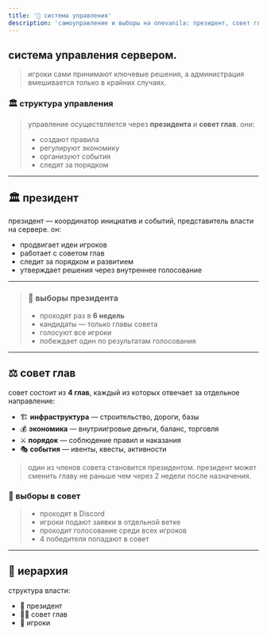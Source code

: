 ```yaml
---
title: '👑 система управления'
description: 'самоуправление и выборы на onevanila: президент, совет глав и структура власти'
---
```


## **cистема управления сервером.**
>
> игроки сами принимают ключевые решения, а администрация вмешивается только в крайних случаях.

### 🏛 структура управления
>
> управление осуществляется через **президента** и **совет глав**.
> они:
> - создают правила
> - регулируют экономику
> - организуют события
> - следят за порядком

---

## 🏛 президент

президент — координатор инициатив и событий, представитель власти на сервере. он:

- продвигает идеи игроков
- работает с советом глав
- следит за порядком и развитием
- утверждает решения через внутреннее голосование
---
> ### 📅 выборы президента
>
> - проходят раз в **6 недель**
> - кандидаты — только главы совета
> - голосуют все игроки
> - побеждает один по результатам голосования

---

## ⚖️ совет глав

совет состоит из **4 глав**, каждый из которых отвечает за отдельное направление:

- 🏗 **инфраструктура** — строительство, дороги, базы
- 💰 **экономика** — внутриигровые деньги, баланс, торговля
- ⚔ **порядок** — соблюдение правил и наказания
- 🎭 **события** — ивенты, квесты, активности

> один из членов совета становится президентом.
> президент может сменить главу не раньше чем через 2 недели после назначения.

 ### 📅 выборы в совет
>
> - проходят в Discord
> - игроки подают заявки в отдельной ветке
> - проходит голосование среди всех игроков
> - 4 победителя попадают в совет

---

## 🔗 иерархия

структура власти:

- 👑 президент
- 🧑‍⚖️ совет глав
- 👥 игроки
